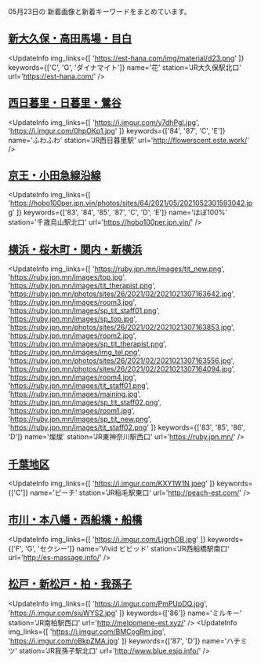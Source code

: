 

05月23日の
新着画像と新着キーワードをまとめています。

<DmmAffiliateIns />

## [新大久保・高田馬場・目白](/busty/0020)
<UpdateInfo
    img_links={[
    'https://est-hana.com/img/material/d23.png'
    ]}
    keywords={['C', 'G', 'ダイナマイト']}
    name='花'
    station='JR大久保駅北口'
    url='https://est-hana.com/'
/>
<DmmAffiliateIns />

## [西日暮里・日暮里・鶯谷](/busty/0060)
<UpdateInfo
    img_links={[
    'https://i.imgur.com/y7dhPgl.jpg',
    'https://i.imgur.com/0hpOKp1.jpg'
    ]}
    keywords={['84', '87', 'C', 'E']}
    name='ふわふわ'
    station='JR西日暮里駅'
    url='http://flowerscent.este.work/'
/>
<DmmAffiliateIns />

## [京王・小田急線沿線](/busty/0260)
<UpdateInfo
    img_links={[
    'https://hobo100per.jpn.vin/photos/sites/64/2021/05/2021052301593042.jpg'
    ]}
    keywords={['83', '84', '85', '87', 'C', 'D', 'E']}
    name='ほぼ100%'
    station='千歳烏山駅北口'
    url='https://hobo100per.jpn.vin/'
/>
<DmmAffiliateIns />

## [横浜・桜木町・関内・新横浜](/busty/0310)
<UpdateInfo
    img_links={[
    'https://ruby.jpn.mn/images/tit_new.png',
    'https://ruby.jpn.mn/images/top.jpg',
    'https://ruby.jpn.mn/images/tit_therapist.png',
    'https://ruby.jpn.mn/photos/sites/26/2021/02/2021021307163642.jpg',
    'https://ruby.jpn.mn/images/room3.jpg',
    'https://ruby.jpn.mn/images/sp_tit_staff01.png',
    'https://ruby.jpn.mn/images/sp_top.jpg',
    'https://ruby.jpn.mn/photos/sites/26/2021/02/2021021307163853.jpg',
    'https://ruby.jpn.mn/images/room2.jpg',
    'https://ruby.jpn.mn/images/sp_tit_therapist.png',
    'https://ruby.jpn.mn/images/img_tel.png',
    'https://ruby.jpn.mn/photos/sites/26/2021/02/2021021307163556.jpg',
    'https://ruby.jpn.mn/photos/sites/26/2021/02/2021021307164094.jpg',
    'https://ruby.jpn.mn/images/room4.jpg',
    'https://ruby.jpn.mn/images/tit_staff01.png',
    'https://ruby.jpn.mn/images/maining.jpg',
    'https://ruby.jpn.mn/images/sp_tit_staff02.png',
    'https://ruby.jpn.mn/images/room1.jpg',
    'https://ruby.jpn.mn/images/sp_tit_new.png',
    'https://ruby.jpn.mn/images/tit_staff02.png'
    ]}
    keywords={['83', '85', '86', 'D']}
    name='燦燦'
    station='JR東神奈川駅西口'
    url='https://ruby.jpn.mn/'
/>
<DmmAffiliateIns />

## [千葉地区](/busty/0500)
<UpdateInfo
    img_links={[
    'https://i.imgur.com/KXY1W1N.jpeg'
    ]}
    keywords={['C']}
    name='ピーチ'
    station='JR稲毛駅東口'
    url='http://peach-est.com/'
/>
<DmmAffiliateIns />

## [市川・本八幡・西船橋・船橋](/busty/0510)
<UpdateInfo
    img_links={[
    'https://i.imgur.com/LjgrhOB.jpg'
    ]}
    keywords={['F', 'G', 'セクシー']}
    name='Vivid ビビッド'
    station='JR西船橋駅南口'
    url='http://es-massage.info/'
/>
<DmmAffiliateIns />

## [松戸・新松戸・柏・我孫子](/busty/0520)
<UpdateInfo
    img_links={[
    'https://i.imgur.com/PmPUpDQ.jpg',
    'https://i.imgur.com/siuWYS2.jpg'
    ]}
    keywords={['86']}
    name='ミルキー'
    station='JR南柏駅西口'
    url='http://melpomene-est.xyz/'
/>
<UpdateInfo
    img_links={[
    'https://i.imgur.com/BMCogRm.jpg',
    'https://i.imgur.com/oBkpZMA.jpg'
    ]}
    keywords={['87', 'D']}
    name='ハチミツ'
    station='JR我孫子駅北口'
    url='http://www.blue.esjp.info/'
/>
<DmmAffiliateIns />

<DmmAffiliateScript />
